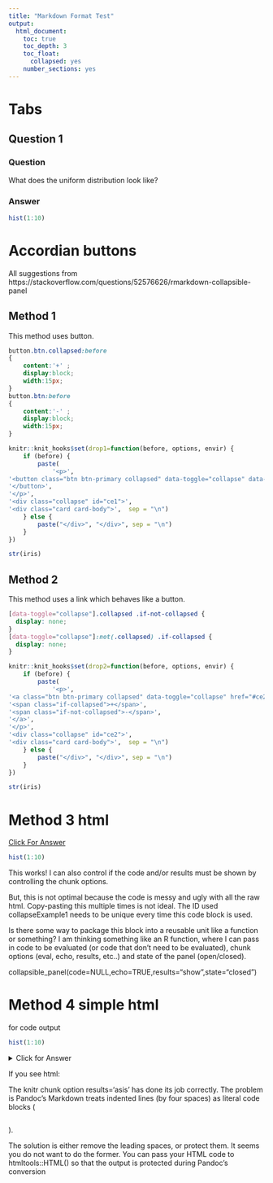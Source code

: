 ```yaml
---
title: "Markdown Format Test"
output: 
  html_document:
    toc: true 
    toc_depth: 3
    toc_float:
      collapsed: yes
    number_sections: yes
---
```



<style>
p.comment {
background-color: #DBDBDB;
padding: 10px;
border: 1px solid black;
margin-left: 25px;
border-radius: 5px;
font-style: italic;
}
</style>


# Tabs

## Question 1 {.tabset .tabset-fade .tabset-pills}

### Question

What does the uniform distribution look like?

### Answer

```r
hist(1:10)

```



# Accordian buttons

All suggestions from 
https://stackoverflow.com/questions/52576626/rmarkdown-collapsible-panel


## Method 1

This method uses button.

```css
button.btn.collapsed:before
{
    content:'+' ;
    display:block;
    width:15px;
}
button.btn:before
{
    content:'-' ;
    display:block;
    width:15px;
}
```

```r
knitr::knit_hooks$set(drop1=function(before, options, envir) {
    if (before) {
        paste(
            '<p>',
'<button class="btn btn-primary collapsed" data-toggle="collapse" data-target="#ce1">',
'</button>',
'</p>',
'<div class="collapse" id="ce1">',
'<div class="card card-body">',  sep = "\n")
    } else {
        paste("</div>", "</div>", sep = "\n")
    }
})
```



```r
str(iris)
```

## Method 2

This method uses a link which behaves like a button.

```css
[data-toggle="collapse"].collapsed .if-not-collapsed {
  display: none;
}
[data-toggle="collapse"]:not(.collapsed) .if-collapsed {
  display: none;
}
```

```r
knitr::knit_hooks$set(drop2=function(before, options, envir) {
    if (before) {
        paste(
            '<p>',
'<a class="btn btn-primary collapsed" data-toggle="collapse" href="#ce2">',
'<span class="if-collapsed">+</span>',
'<span class="if-not-collapsed">-</span>',
'</a>',
'</p>',
'<div class="collapse" id="ce2">',
'<div class="card card-body">',  sep = "\n")
    } else {
        paste("</div>", "</div>", sep = "\n")
    }
})
```

```r
str(iris)
```




# Method 3 html


<p>
  <a class="btn btn-primary" data-toggle="collapse" href="#collapseExample1" role="button" aria-expanded="false" aria-controls="collapseExample1">
    Click For Answer
  </a>
</p>
<div class="collapse" id="collapseExample1">
  <div class="card card-body">

  ```r
  hist(1:10)
  ```

  </div>
</div>


This works! I can also control if the code and/or results must be shown by controlling the chunk options.

But, this is not optimal because the code is messy and ugly with all the raw html. Copy-pasting this multiple times is not ideal. The ID used collapseExample1 needs to be unique every time this code block is used.

Is there some way to package this block into a reusable unit like a function or something? I am thinking something like an R function, where I can pass in code to be evaluated (or code that don't need to be evaluated), chunk options (eval, echo, results, etc..) and state of the panel (open/closed).

collapsible_panel(code=NULL,echo=TRUE,results="show",state="closed")



# Method 4 simple html
for code output

```r
hist(1:10)
```

<details>
  <summary>Click for Answer</summary>
    ```r
    hist(1:10)
    ```
</details> 

If you see html: 

The knitr chunk option results='asis' has done its job correctly. The problem is Pandoc's Markdown treats indented lines (by four spaces) as literal code blocks (<pre></pre>).

The solution is either remove the leading spaces, or protect them. It seems you do not want to do the former. You can pass your HTML code to htmltools::HTML() so that the output is protected during Pandoc's conversion


